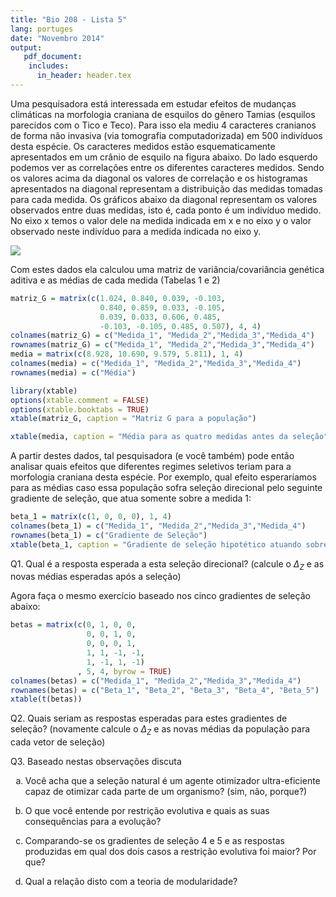 ```yaml
---
title: "Bio 208 - Lista 5"
lang: portuges
date: "Novembro 2014"
output:
   pdf_document:
    includes:
      in_header: header.tex
---
```



Uma pesquisadora está interessada em estudar efeitos de mudanças climáticas na morfologia craniana de esquilos do gênero Tamias (esquilos parecidos com o Tico e Teco). Para isso ela mediu 4 caracteres cranianos de forma não invasiva (via tomografia computadorizada) em 500 indivíduos  desta espécie. Os caracteres medidos estão esquematicamente apresentados em um crânio de esquilo na figura abaixo. Do lado esquerdo podemos ver as correlações entre os diferentes caracteres medidos. Sendo os valores acima da diagonal os valores de correlação e os histogramas apresentados na diagonal representam a distribuição das medidas tomadas para cada medida. Os gráficos abaixo da diagonal representam os valores observados entre duas medidas, isto é, cada ponto é um indivíduo medido. No eixo x temos o valor dele na medida indicada em x e no eixo y o valor observado neste indivíduo para a medida indicada no eixo y. 

![](/home/diogro/projects/Bio208/static/pdfs/roteiros_listas/fig1.jpg)

Com estes dados ela calculou uma matriz de variância/covariância
genética aditiva e as médias de cada medida (Tabelas 1 e 2)


```r
matriz_G = matrix(c(1.024, 0.840, 0.039, -0.103,
                    0.840, 0.859, 0.033, -0.105, 
                    0.039, 0.033, 0.606, 0.485, 
                    -0.103, -0.105, 0.485, 0.507), 4, 4)
colnames(matriz_G) = c("Medida_1", "Medida_2","Medida_3","Medida_4")
rownames(matriz_G) = c("Medida_1", "Medida_2","Medida_3","Medida_4")
media = matrix(c(8.928, 10.690, 9.579, 5.811), 1, 4)
colnames(media) = c("Medida_1", "Medida_2","Medida_3","Medida_4")
rownames(media) = c("Média")
```

```r
library(xtable)
options(xtable.comment = FALSE)
options(xtable.booktabs = TRUE)
xtable(matriz_G, caption = "Matriz G para a população")
```
```r
xtable(media, caption = "Média para as quatro medidas antes da seleção")
```

\newpage

A partir destes dados, tal pesquisadora (e você também) pode então analisar quais efeitos que diferentes regimes seletivos teriam para a morfologia craniana desta espécie. Por exemplo, qual efeito esperaríamos para as médias caso essa população sofra seleção direcional pelo seguinte gradiente de seleção, que atua somente sobre a medida 1:

```r
beta_1 = matrix(c(1, 0, 0, 0), 1, 4)
colnames(beta_1) = c("Medida_1", "Medida_2","Medida_3","Medida_4")
rownames(beta_1) = c("Gradiente de Seleção")
xtable(beta_1, caption = "Gradiente de seleção hipotético atuando sobre a medida 1")
```

Q1. Qual é a resposta esperada a esta seleção direcional? (calcule o  $\Delta_Z$ e as novas médias esperadas após a seleção)

 Agora faça o mesmo exercício baseado nos cinco gradientes de seleção abaixo:

```r
betas = matrix(c(0, 1, 0, 0,
                 0, 0, 1, 0,
                 0, 0, 0, 1,
                 1, 1, -1, -1, 
                 1, -1, 1, -1)
               , 5, 4, byrow = TRUE)
colnames(betas) = c("Medida_1", "Medida_2","Medida_3","Medida_4")
rownames(betas) = c("Beta_1", "Beta_2", "Beta_3", "Beta_4", "Beta_5")
xtable(t(betas))
```

Q2. Quais seriam as respostas esperadas para estes gradientes de seleção? (novamente calcule o $\Delta_Z$ e as novas médias da população para cada vetor de seleção)


Q3. Baseado nestas observações discuta

a) Você acha que a seleção natural é um agente otimizador ultra-eficiente capaz de otimizar cada parte de um organismo? (sim, não, porque?)

b) O que você entende por restrição evolutiva e quais as suas consequências para a evolução?

c) Comparando-se os gradientes de seleção 4 e 5 e as respostas produzidas em qual dos dois casos a restrição evolutiva foi maior? Por que?

d) Qual a relação disto com a teoria de modularidade?
